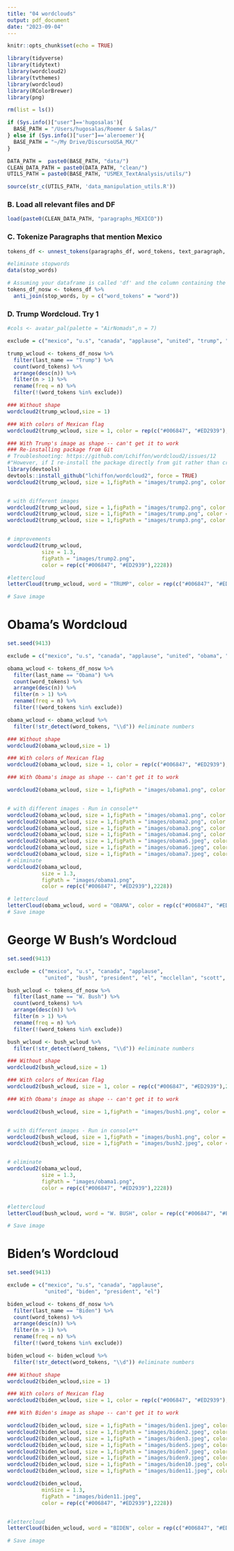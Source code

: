 ```yaml
---
title: "04 wordclouds"
output: pdf_document
date: "2023-09-04"
---
```


```r
knitr::opts_chunk$set(echo = TRUE)
```

```r
library(tidyverse)
library(tidytext)
library(wordcloud2)
library(tvthemes)
library(wordcloud)
library(RColorBrewer)
library(png)
```

```r
rm(list = ls())

if (Sys.info()["user"]=='hugosalas'){
  BASE_PATH = "/Users/hugosalas/Roemer & Salas/"
} else if (Sys.info()["user"]=='aleroemer'){
  BASE_PATH = "~/My Drive/DiscursoUSA_MX/"
}

DATA_PATH =  paste0(BASE_PATH, "data/")
CLEAN_DATA_PATH = paste0(DATA_PATH, "clean/")
UTILS_PATH = paste0(BASE_PATH, "USMEX_TextAnalysis/utils/")

source(str_c(UTILS_PATH, 'data_manipulation_utils.R'))
```

### B. Load all relevant files and DF

```r
load(paste0(CLEAN_DATA_PATH, "paragraphs_MEXICO"))
```

### C. Tokenize Paragraphs that mention Mexico
```r
tokens_df <- unnest_tokens(paragraphs_df, word_tokens, text_paragraph, token = "words")

#eliminate stopwords
data(stop_words)

# Assuming your dataframe is called 'df' and the column containing the tokens is called 'word_tokens'
tokens_df_nosw <- tokens_df %>%
  anti_join(stop_words, by = c("word_tokens" = "word"))
```


### D. Trump Wordcloud. Try 1
```r
#cols <- avatar_pal(palette = "AirNomads",n = 7)

exclude = c("mexico", "u.s", "canada", "applause", "united", "trump", "president", "el")

trump_wcloud <- tokens_df_nosw %>%
  filter(last_name == "Trump") %>%
  count(word_tokens) %>%
  arrange(desc(n)) %>%
  filter(n > 1) %>%
  rename(freq = n) %>% 
  filter(!(word_tokens %in% exclude))

### Without shape
wordcloud2(trump_wcloud,size = 1)

### With colors of Mexican flag
wordcloud2(trump_wcloud, size = 1, color = rep(c("#006847", "#ED2939"),2228))

### With Trump's image as shape -- can't get it to work
### Re-installing package from Git
# Troubleshooting: https://github.com/Lchiffon/wordcloud2/issues/12
#"However, if I re-install the package directly from git rather than cran, it works!"
library(devtools)
devtools::install_github("lchiffon/wordcloud2", force = TRUE)
wordcloud2(trump_wcloud, size = 1,figPath = "images/trump2.png", color = rep(c("#006847", "#ED2939"),2228))


# with different images
wordcloud2(trump_wcloud, size = 1,figPath = "images/trump2.png", color = rep(c("#006847", "#ED2939"),2228))
wordcloud2(trump_wcloud, size = 1,figPath = "images/trump.png", color = rep(c("#006847", "#ED2939"),2228))
wordcloud2(trump_wcloud, size = 1,figPath = "images/trump3.png", color = rep(c("#006847", "#ED2939"),2228))


# improvements
wordcloud2(trump_wcloud, 
           size = 1.3,
           figPath = "images/trump2.png",
           color = rep(c("#006847", "#ED2939"),2228))

#lettercloud
letterCloud(trump_wcloud, word = "TRUMP", color = rep(c("#006847", "#ED2939"),2228))

# Save image

```



# Obama's Wordcloud


```r
set.seed(9413)

exclude = c("mexico", "u.s", "canada", "applause", "united", "obama", "president", "el")

obama_wcloud <- tokens_df_nosw %>%
  filter(last_name == "Obama") %>%
  count(word_tokens) %>%
  arrange(desc(n)) %>%
  filter(n > 1) %>%
  rename(freq = n) %>% 
  filter(!(word_tokens %in% exclude))

obama_wcloud <- obama_wcloud %>% 
  filter(!str_detect(word_tokens, "\\d")) #eliminate numbers

### Without shape
wordcloud2(obama_wcloud,size = 1)

### With colors of Mexican flag
wordcloud2(obama_wcloud, size = 1, color = rep(c("#006847", "#ED2939"),2228))

### With Obama's image as shape -- can't get it to work

wordcloud2(obama_wcloud, size = 1,figPath = "images/obama1.png", color = rep(c("#006847", "#ED2939"),2228))


# with different images - Run in console**
wordcloud2(obama_wcloud, size = 1,figPath = "images/obama1.png", color = rep(c("#006847", "#ED2939"),2228))
wordcloud2(obama_wcloud, size = 1,figPath = "images/obama2.png", color = rep(c("#006847", "#ED2939"),2228))
wordcloud2(obama_wcloud, size = 1,figPath = "images/obama3.png", color = rep(c("#006847", "#ED2939"),2228))
wordcloud2(obama_wcloud, size = 1,figPath = "images/obama4.png", color = rep(c("#006847", "#ED2939"),2228))
wordcloud2(obama_wcloud, size = 1,figPath = "images/obama5.jpeg", color = rep(c("#006847", "#ED2939"),2228))
wordcloud2(obama_wcloud, size = 1,figPath = "images/obama6.jpeg", color = rep(c("#006847", "#ED2939"),2228))
wordcloud2(obama_wcloud, size = 1,figPath = "images/obama7.jpeg", color = rep(c("#006847", "#ED2939"),2228))
# eliminate 
wordcloud2(obama_wcloud, 
           size = 1.3,
           figPath = "images/obama1.png",
           color = rep(c("#006847", "#ED2939"),2228))

# lettercloud
letterCloud(obama_wcloud, word = "OBAMA", color = rep(c("#006847", "#ED2939"),2228))
# Save image

```


# George W Bush's Wordcloud

```r
set.seed(9413)

exclude = c("mexico", "u.s", "canada", "applause", 
            "united", "bush", "president", "el", "mcclellan", "scott", "el")

bush_wcloud <- tokens_df_nosw %>%
  filter(last_name == "W. Bush") %>%
  count(word_tokens) %>%
  arrange(desc(n)) %>%
  filter(n > 1) %>%
  rename(freq = n) %>% 
  filter(!(word_tokens %in% exclude))

bush_wcloud <- bush_wcloud %>% 
  filter(!str_detect(word_tokens, "\\d")) #eliminate numbers

### Without shape
wordcloud2(bush_wcloud,size = 1)

### With colors of Mexican flag
wordcloud2(bush_wcloud, size = 1, color = rep(c("#006847", "#ED2939"),2228))

### With Obama's image as shape -- can't get it to work

wordcloud2(bush_wcloud, size = 1,figPath = "images/bush1.png", color = rep(c("#006847", "#ED2939"),2228))


# with different images - Run in console**
wordcloud2(bush_wcloud, size = 1,figPath = "images/bush1.png", color = rep(c("#006847", "#ED2939"),2228))
wordcloud2(bush_wcloud, size = 1,figPath = "images/bush2.jpeg", color = rep(c("#006847", "#ED2939"),2228))


# eliminate 
wordcloud2(obama_wcloud, 
           size = 1.3,
           figPath = "images/obama1.png",
           color = rep(c("#006847", "#ED2939"),2228))


#lettercloud
letterCloud(bush_wcloud, word = "W. BUSH", color = rep(c("#006847", "#ED2939"),2228))

# Save image

```


# Biden's Wordcloud

```r
set.seed(9413)

exclude = c("mexico", "u.s", "canada", "applause", 
            "united", "biden", "president", "el")

biden_wcloud <- tokens_df_nosw %>%
  filter(last_name == "Biden") %>%
  count(word_tokens) %>%
  arrange(desc(n)) %>%
  filter(n > 1) %>%
  rename(freq = n) %>% 
  filter(!(word_tokens %in% exclude))

biden_wcloud <- biden_wcloud %>% 
  filter(!str_detect(word_tokens, "\\d")) #eliminate numbers

### Without shape
wordcloud2(biden_wcloud,size = 1)

### With colors of Mexican flag
wordcloud2(biden_wcloud, size = 1, color = rep(c("#006847", "#ED2939"),2228))

### With Biden's image as shape -- can't get it to work

wordcloud2(biden_wcloud, size = 1,figPath = "images/biden1.jpeg", color = rep(c("#006847", "#ED2939"),2228))
wordcloud2(biden_wcloud, size = 1,figPath = "images/biden2.jpeg", color = rep(c("#006847", "#ED2939"),2228))#not good
wordcloud2(biden_wcloud, size = 1,figPath = "images/biden3.jpeg", color = rep(c("#006847", "#ED2939"),2228))#not good
wordcloud2(biden_wcloud, size = 1,figPath = "images/biden5.jpeg", color = rep(c("#006847", "#ED2939"),2228))#not good
wordcloud2(biden_wcloud, size = 1,figPath = "images/biden7.jpeg", color = rep(c("#006847", "#ED2939"),2228))#not good
wordcloud2(biden_wcloud, size = 1,figPath = "images/biden9.jpeg", color = rep(c("#006847", "#ED2939"),2228)) #not good
wordcloud2(biden_wcloud, size = 1,figPath = "images/biden10.jpeg", color = rep(c("#006847", "#ED2939"),2228))#possible
wordcloud2(biden_wcloud, size = 1,figPath = "images/biden11.jpeg", color = rep(c("#006847", "#ED2939"),2228))#possible

wordcloud2(biden_wcloud, 
           minSize = 1.3,
           figPath = "images/biden11.jpeg",
           color = rep(c("#006847", "#ED2939"),2228))


#lettercloud
letterCloud(biden_wcloud, word = "BIDEN", color = rep(c("#006847", "#ED2939"),2228))

# Save image

```